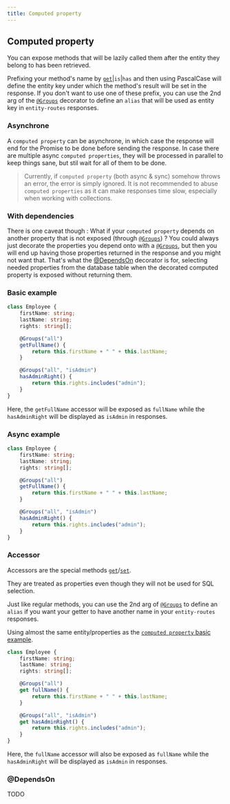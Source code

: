 ```yaml
---
title: Computed property
---
```


## Computed property

You can expose methods that will be lazily called them after the entity they belong to has been retrieved.

Prefixing your method's name by [`get`](/definitions#get)|`is`|`has` and then using PascalCase will define the entity
key under which the method's result will be set in the response. If you don't want to use one of these prefix, you can
use the 2nd arg of the [`@Groups`](/definitions#groups) decorator to define an `alias` that will be used as entity key
in `entity-routes` responses.

### Asynchrone

A `computed property` can be asynchrone, in which case the response will end for the Promise to be done before sending
the response. In case there are multiple async `computed properties`, they will be processed in parallel to keep things
sane, but stil wait for all of them to be done.

> Currently, if `computed property` (both async & sync) somehow throws an error, the error is simply ignored. It is not
> recommended to abuse `computed properties` as it can make responses time slow, especially when working with
> collections.

### With dependencies

There is one caveat though : What if your `computed property` depends on another property that is not exposed (through
[`@Groups`](/definitions#groups)) ? You could always just decorate the properties you depend onto with a
[`@Groups`](/definitions#groups), but then you will end up having those properties returned in the response and you
might not want that. That's what the [@DependsOn](#depends-on) decorator is for, selecting needed properties from the
database table when the decorated computed property is exposed without returning them.

### Basic example

```ts
class Employee {
    firstName: string;
    lastName: string;
    rights: string[];

    @Groups("all")
    getFullName() {
        return this.firstName + " " + this.lastName;
    }

    @Groups("all", "isAdmin")
    hasAdminRight() {
        return this.rights.includes("admin");
    }
}
```

Here, the `getFullName` accessor will be exposed as `fullName` while the `hasAdminRight` will be displayed as `isAdmin`
in responses.

### Async example

```ts
class Employee {
    firstName: string;
    lastName: string;
    rights: string[];

    @Groups("all")
    getFullName() {
        return this.firstName + " " + this.lastName;
    }

    @Groups("all", "isAdmin")
    hasAdminRight() {
        return this.rights.includes("admin");
    }
}
```

### Accessor

Accessors are the special methods
[`get`](https://developer.mozilla.org/en-US/docs/Web/JavaScript/Reference/Functions/get)/[`set`](https://developer.mozilla.org/en-US/docs/Web/JavaScript/Reference/Functions/set).

They are treated as properties even though they will not be used for SQL selection.

<Info>


Just like regular methods, you can use the 2nd arg of [`@Groups`](/definitions#groups) to define an `alias` if you want
your getter to have another name in your `entity-routes` responses.

</Info>


Using almost the same entity/properties as the [`computed property` basic example](#basic-example).

```ts
class Employee {
    firstName: string;
    lastName: string;
    rights: string[];

    @Groups("all")
    get fullName() {
        return this.firstName + " " + this.lastName;
    }

    @Groups("all", "isAdmin")
    get hasAdminRight() {
        return this.rights.includes("admin");
    }
}
```

Here, the `fullName` accessor will also be exposed as `fullName` while the `hasAdminRight` will be displayed as
`isAdmin` in responses.

### @DependsOn

TODO
